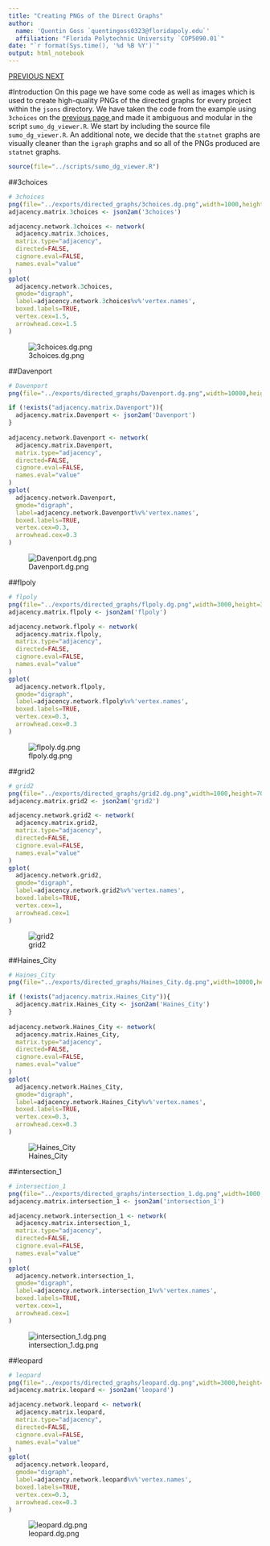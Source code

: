 ```yaml
---
title: "Creating PNGs of the Direct Graphs"
author: 
  name: 'Quentin Goss `quentingoss0323@floridapoly.edu`'
  affiliation: "Florida Polytechnic University `COP5090.01`"
date: "`r format(Sys.time(), '%d %B %Y')`"
output: html_notebook
---
```


<head>
  <link rel="stylesheet" href="./styles.css">
</head>
<a 
  class="topleft"
  href="./dgmethod.nb.html" 
  title="Previous: Visualizing SUMO mapa data as a directed graph.">
    PREVIOUS
</a>
<a 
  class="topright"
  href="./xyplotmethod.nb.html" 
  title="Next: Plotting Junction XY Coordinates.">
    NEXT
</a>

#Introduction
On this page we have some code as well as images which is used to create high-quality PNGs of the directed graphs for every project within the `jsons` directory. We have taken the code from the example using `3choices` on the
<a
 href="./dgmethod.nb.html"
 title="Previous: Visualizing SUMO mapa data as a directed graph.">
 previous page
</a>
and made it ambiguous and modular in the script `sumo_dg_viewer.R`. We start by including the source file `sumo_dg_viewer.R`. An additional note, we decide that the `statnet` graphs are visually cleaner than the `igraph` graphs and so all of the PNGs produced are `statnet` graphs.

```r
source(file="../scripts/sumo_dg_viewer.R")
```

##3choices
```r
# 3choices
png(file="../exports/directed_graphs/3choices.dg.png",width=1000,height=500,units="px",res=NA)
adjacency.matrix.3choices <- json2am('3choices') 

adjacency.network.3choices <- network(
  adjacency.matrix.3choices,
  matrix.type="adjacency",
  directed=FALSE,
  cignore.eval=FALSE,
  names.eval="value"
)
gplot(
  adjacency.network.3choices,
  gmode="digraph",
  label=adjacency.network.3choices%v%'vertex.names',
  boxed.labels=TRUE,
  vertex.cex=1.5,
  arrowhead.cex=1.5
)
```
![3choices.dg.png](../exports/directed_graphs/3choices.dg.png)

##Davenport
```r
# Davenport
png(file="../exports/directed_graphs/Davenport.dg.png",width=10000,height=7000,units="px",res=NA)

if (!exists("adjacency.matrix.Davenport")){
  adjacency.matrix.Davenport <- json2am('Davenport')
}
  
adjacency.network.Davenport <- network(
  adjacency.matrix.Davenport,
  matrix.type="adjacency",
  directed=FALSE,
  cignore.eval=FALSE,
  names.eval="value"
)
gplot(
  adjacency.network.Davenport,
  gmode="digraph",
  label=adjacency.network.Davenport%v%'vertex.names',
  boxed.labels=TRUE,
  vertex.cex=0.3,
  arrowhead.cex=0.3
)
```
![Davenport.dg.png](../exports/directed_graphs/Davenport.dg.png)

##flpoly
```r
# flpoly
png(file="../exports/directed_graphs/flpoly.dg.png",width=3000,height=3600,units="px",res=NA)
adjacency.matrix.flpoly <- json2am('flpoly')

adjacency.network.flpoly <- network(
  adjacency.matrix.flpoly,
  matrix.type="adjacency",
  directed=FALSE,
  cignore.eval=FALSE,
  names.eval="value"
)
gplot(
  adjacency.network.flpoly,
  gmode="digraph",
  label=adjacency.network.flpoly%v%'vertex.names',
  boxed.labels=TRUE,
  vertex.cex=0.3,
  arrowhead.cex=0.3
)
```
![flpoly.dg.png](../exports/directed_graphs/flpoly.dg.png)

##grid2
```r
# grid2
png(file="../exports/directed_graphs/grid2.dg.png",width=1000,height=700,units="px",res=NA)
adjacency.matrix.grid2 <- json2am('grid2')

adjacency.network.grid2 <- network(
  adjacency.matrix.grid2,
  matrix.type="adjacency",
  directed=FALSE,
  cignore.eval=FALSE,
  names.eval="value"
)
gplot(
  adjacency.network.grid2,
  gmode="digraph",
  label=adjacency.network.grid2%v%'vertex.names',
  boxed.labels=TRUE,
  vertex.cex=1,
  arrowhead.cex=1
)
```
![grid2](../exports/directed_graphs/grid2.dg.png)

##Haines_City
```r
# Haines_City
png(file="../exports/directed_graphs/Haines_City.dg.png",width=10000,height=7000,units="px",res=NA)

if (!exists("adjacency.matrix.Haines_City")){
  adjacency.matrix.Haines_City <- json2am('Haines_City')
}
  
adjacency.network.Haines_City <- network(
  adjacency.matrix.Haines_City,
  matrix.type="adjacency",
  directed=FALSE,
  cignore.eval=FALSE,
  names.eval="value"
)
gplot(
  adjacency.network.Haines_City,
  gmode="digraph",
  label=adjacency.network.Haines_City%v%'vertex.names',
  boxed.labels=TRUE,
  vertex.cex=0.3,
  arrowhead.cex=0.3
)
```
![Haines_City](../exports/directed_graphs/Haines_City.dg.png)

##intersection_1
```r
# intersection_1
png(file="../exports/directed_graphs/intersection_1.dg.png",width=1000,height=700,units="px",res=NA)
adjacency.matrix.intersection_1 <- json2am('intersection_1')

adjacency.network.intersection_1 <- network(
  adjacency.matrix.intersection_1,
  matrix.type="adjacency",
  directed=FALSE,
  cignore.eval=FALSE,
  names.eval="value"
)
gplot(
  adjacency.network.intersection_1,
  gmode="digraph",
  label=adjacency.network.intersection_1%v%'vertex.names',
  boxed.labels=TRUE,
  vertex.cex=1,
  arrowhead.cex=1
)
```
![intersection_1.dg.png](../exports/directed_graphs/intersection_1.dg.png)

##leopard
```r
# leopard
png(file="../exports/directed_graphs/leopard.dg.png",width=3000,height=3600,units="px",res=NA)
adjacency.matrix.leopard <- json2am('leopard')

adjacency.network.leopard <- network(
  adjacency.matrix.leopard,
  matrix.type="adjacency",
  directed=FALSE,
  cignore.eval=FALSE,
  names.eval="value"
)
gplot(
  adjacency.network.leopard,
  gmode="digraph",
  label=adjacency.network.leopard%v%'vertex.names',
  boxed.labels=TRUE,
  vertex.cex=0.3,
  arrowhead.cex=0.3
)
```
![leopard.dg.png](../exports/directed_graphs/leopard.dg.png)

